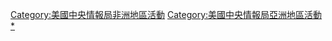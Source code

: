 [[Category:美國中央情報局非洲地區活動|Category:美國中央情報局非洲地區活動]]
[[Category:美國中央情報局亞洲地區活動|Category:美國中央情報局亞洲地區活動]]
[[Category:美國－中東關係|*]]